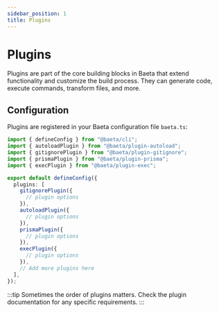 ```yaml
---
sidebar_position: 1
title: Plugins
---
```


# Plugins

Plugins are part of the core building blocks in Baeta that extend functionality and customize the build process. They can generate code, execute commands, transform files, and more.

## Configuration

Plugins are registered in your Baeta configuration file `baeta.ts`:

```typescript
import { defineConfig } from "@baeta/cli";
import { autoloadPlugin } from "@baeta/plugin-autoload";
import { gitignorePlugin } from "@baeta/plugin-gitignore";
import { prismaPlugin } from "@baeta/plugin-prisma";
import { execPlugin } from "@baeta/plugin-exec";

export default defineConfig({
  plugins: [
    gitignorePlugin({
      // plugin options
    }),
    autoloadPlugin({
      // plugin options
    }),
    prismaPlugin({
      // plugin options
    }),
    execPlugin({
      // plugin options
    }),
    // Add more plugins here
  ],
});
```

:::tip
Sometimes the order of plugins matters. Check the plugin documentation for any specific requirements.
:::